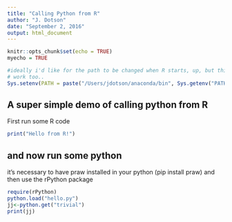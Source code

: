 ```yaml
---
title: "Calling Python from R"
author: "J. Dotson"
date: "September 2, 2016"
output: html_document
---
```


```r
knitr::opts_chunk$set(echo = TRUE)
myecho = TRUE

#ideally i'd like for the path to be changed when R starts, up, but this 
# work too..
Sys.setenv(PATH = paste("/Users/jdotson/anaconda/bin", Sys.getenv("PATH"), sep=":"))
```

## A super simple demo of calling python from R

First run some R code

```r
print("Hello from R!")
```

## and now run some python

it's necessary to have praw installed in your python (pip install praw)
and then use the rPython package

```r
require(rPython)
python.load("hello.py")
jj<-python.get("trivial")
print(jj)
```


